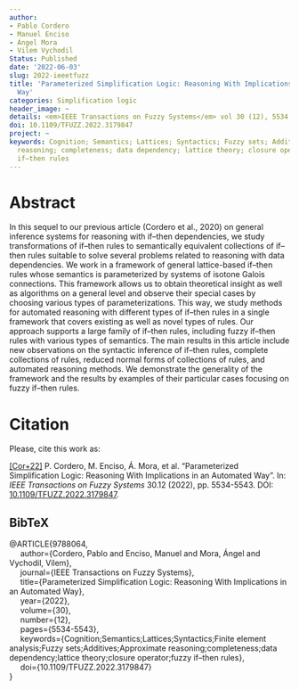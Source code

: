 ```yaml
---
author:
- Pablo Cordero
- Manuel Enciso
- Ángel Mora
- Vilem Vychodil
Status: Published
date: '2022-06-03'
slug: 2022-ieeetfuzz
title: 'Parameterized Simplification Logic: Reasoning With Implications in an Automated
  Way'
categories: Simplification logic
header_image: ~
details: <em>IEEE Transactions on Fuzzy Systems</em> vol 30 (12), 5534 - 5543
doi: 10.1109/TFUZZ.2022.3179847
project: ~
keywords: Cognition; Semantics; Lattices; Syntactics; Fuzzy sets; Additives; Approximate
  reasoning; completeness; data dependency; lattice theory; closure operator; fuzzy
  if–then rules
---
```



# Abstract

In this sequel to our previous article (Cordero et al., 2020) on general inference systems for reasoning with if–then dependencies, we study transformations of if–then rules to semantically equivalent collections of if–then rules suitable to solve several problems related to reasoning with data dependencies. We work in a framework of general lattice-based if–then rules whose semantics is parameterized by systems of isotone Galois connections. This framework allows us to obtain theoretical insight as well as algorithms on a general level and observe their special cases by choosing various types of parameterizations. This way, we study methods for automated reasoning with different types of if–then rules in a single framework that covers existing as well as novel types of rules. Our approach supports a large family of if–then rules, including fuzzy if–then rules with various types of semantics. The main results in this article include new observations on the syntactic inference of if–then rules, complete collections of rules, reduced normal forms of collections of rules, and automated reasoning methods. We demonstrate the generality of the framework and the results by examples of their particular cases focusing on fuzzy if–then rules.






# Citation
Please, cite this work as:


<a name=bib-9788064></a>[[Cor+22]](#cite-9788064) P. Cordero, M. Enciso, Á. Mora, et al. “Parameterized Simplification Logic: Reasoning With Implications in an Automated Way”. In: _IEEE Transactions on Fuzzy Systems_ 30.12 (2022), pp. 5534-5543. DOI: [10.1109/TFUZZ.2022.3179847](https://doi.org/10.1109%2FTFUZZ.2022.3179847).

::: {.callout-note appearance="minimal" collapse=true}

## BibTeX

@ARTICLE{9788064,<br>&nbsp;&nbsp;&nbsp;&nbsp;  author={Cordero, Pablo and Enciso, Manuel and Mora, Ángel and Vychodil, Vilem},<br>&nbsp;&nbsp;&nbsp;&nbsp;  journal={IEEE Transactions on Fuzzy Systems}, <br>&nbsp;&nbsp;&nbsp;&nbsp;  title={Parameterized Simplification Logic: Reasoning With Implications in an Automated Way}, <br>&nbsp;&nbsp;&nbsp;&nbsp;  year={2022},<br>&nbsp;&nbsp;&nbsp;&nbsp;  volume={30},<br>&nbsp;&nbsp;&nbsp;&nbsp;  number={12},<br>&nbsp;&nbsp;&nbsp;&nbsp;  pages={5534-5543},<br>&nbsp;&nbsp;&nbsp;&nbsp;  keywords={Cognition;Semantics;Lattices;Syntactics;Finite element analysis;Fuzzy sets;Additives;Approximate reasoning;completeness;data dependency;lattice theory;closure operator;fuzzy if–then rules},<br>&nbsp;&nbsp;&nbsp;&nbsp;  doi={10.1109/TFUZZ.2022.3179847}<br>}

:::


